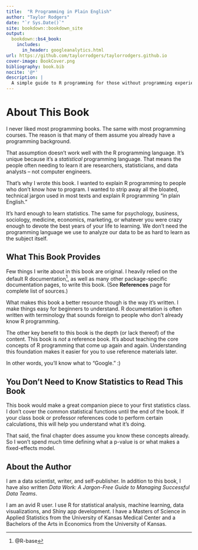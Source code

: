 ```yaml
---
title:  "R Programming in Plain English"
author: "Taylor Rodgers"
date: "`r Sys.Date()`"
site: bookdown::bookdown_site
output: 
  bookdown::bs4_book:
    includes:
      in_header: googleanalytics.html
url: https://github.com/taylorrodgers/taylorrodgers.github.io
cover-image: BookCover.png
bibliography: book.bib
nocite: '@*'
description: |
  A simple guide to R programming for those without programming experience.
---
```


# About This Book

I never liked most programming books. The same with most programming courses. The reason is that many of them assume you already have a programming background.

That assumption doesn’t work well with the R programming language. It’s unique because it’s a *statistical* programming language. That means the people often needing to learn it are researchers, statisticians, and data analysts – not computer engineers.

That’s why I wrote this book. I wanted to explain R programming to people who don’t know how to program. I wanted to strip away all the bloated, technical jargon used in most texts and explain R programming “in plain English.”

It’s hard enough to learn statistics. The same for psychology, business, sociology, medicine, economics, marketing, or whatever you were crazy enough to devote the best years of your life to learning. We don’t need the programming language we use to analyze our data to be as hard to learn as the subject itself.

## What This Book Provides

Few things I write about in this book are original. I heavily relied on the default R documentation^[@R-base], as well as many other package-specific documentation pages, to write this book. (See **References** page for complete list of sources.)

What makes this book a better resource though is the way it's written. I make things easy for beginners to understand. R documentation is often written with terminology that sounds foreign to people who don't already know R programming.

The other key benefit to this book is the depth (or lack thereof) of the content. This book is *not* a reference book. It's about teaching the core concepts of R programming that come up again and again. Understanding this foundation makes it easier for you to use reference materials later. 

In other words, you'll know what to "Google." :)

## You Don't Need to Know Statistics to Read This Book

This book would make a great companion piece to your first statistics class. I don't cover the common statistical functions until the end of the book. If your class book or professor references code to perform certain calculations, this will help you understand what it's doing.

That said, the final chapter does assume you know these concepts already. So I won't spend much time defining what a p-value is or what makes a fixed-effects model.

## About the Author

I am a data scientist, writer, and self-publisher. In addition to this book, I have also written *Data Work: A Jargon-Free Guide to Managing Successful Data Teams*.

I am an avid R user. I use R for statistical analysis, machine learning, data visualizations, and Shiny app development. I have a Masters of Science in Applied Statistics from the University of Kansas Medical Center and a Bachelors of the Arts in Economics from the University of Kansas.
